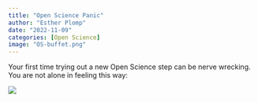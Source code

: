 ```yaml
---
title: "Open Science Panic"
author: "Esther Plomp"
date: "2022-11-09"
categories: [Open Science]
image: "OS-buffet.png"
---
```


Your first time trying out a new Open Science step can be nerve wrecking. You are not alone in feeling this way:

[![](images/paste-0B902C2E.png){fig-alt="A twitter poll on whether Open Science practices make you feel stressed/nervous. 44.5% of 263 people voted 'Yes, I feel nervous', followed by 34.6% of people that indicated that they do not feel nervous."}](https://twitter.com/LewendM/status/1587153856131112964)

## 
